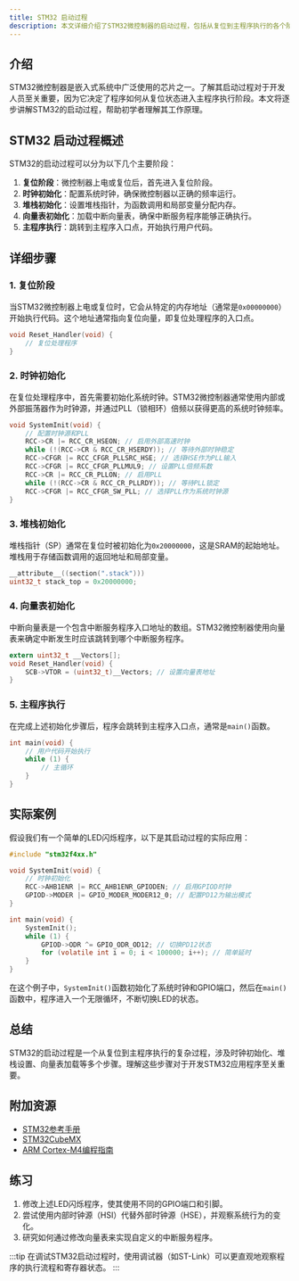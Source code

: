 ```yaml
---
title: STM32 启动过程
description: 本文详细介绍了STM32微控制器的启动过程，包括从复位到主程序执行的各个阶段，适合初学者学习。
---
```


## 介绍

STM32微控制器是嵌入式系统中广泛使用的芯片之一。了解其启动过程对于开发人员至关重要，因为它决定了程序如何从复位状态进入主程序执行阶段。本文将逐步讲解STM32的启动过程，帮助初学者理解其工作原理。

## STM32 启动过程概述

STM32的启动过程可以分为以下几个主要阶段：

1. **复位阶段**：微控制器上电或复位后，首先进入复位阶段。
2. **时钟初始化**：配置系统时钟，确保微控制器以正确的频率运行。
3. **堆栈初始化**：设置堆栈指针，为函数调用和局部变量分配内存。
4. **向量表初始化**：加载中断向量表，确保中断服务程序能够正确执行。
5. **主程序执行**：跳转到主程序入口点，开始执行用户代码。

## 详细步骤

### 1. 复位阶段

当STM32微控制器上电或复位时，它会从特定的内存地址（通常是`0x00000000`）开始执行代码。这个地址通常指向复位向量，即复位处理程序的入口点。

```c
void Reset_Handler(void) {
    // 复位处理程序
}
```

### 2. 时钟初始化

在复位处理程序中，首先需要初始化系统时钟。STM32微控制器通常使用内部或外部振荡器作为时钟源，并通过PLL（锁相环）倍频以获得更高的系统时钟频率。

```c
void SystemInit(void) {
    // 配置时钟源和PLL
    RCC->CR |= RCC_CR_HSEON; // 启用外部高速时钟
    while (!(RCC->CR & RCC_CR_HSERDY)); // 等待外部时钟稳定
    RCC->CFGR |= RCC_CFGR_PLLSRC_HSE; // 选择HSE作为PLL输入
    RCC->CFGR |= RCC_CFGR_PLLMUL9; // 设置PLL倍频系数
    RCC->CR |= RCC_CR_PLLON; // 启用PLL
    while (!(RCC->CR & RCC_CR_PLLRDY)); // 等待PLL锁定
    RCC->CFGR |= RCC_CFGR_SW_PLL; // 选择PLL作为系统时钟源
}
```

### 3. 堆栈初始化

堆栈指针（SP）通常在复位时被初始化为`0x20000000`，这是SRAM的起始地址。堆栈用于存储函数调用的返回地址和局部变量。

```c
__attribute__((section(".stack")))
uint32_t stack_top = 0x20000000;
```

### 4. 向量表初始化

中断向量表是一个包含中断服务程序入口地址的数组。STM32微控制器使用向量表来确定中断发生时应该跳转到哪个中断服务程序。

```c
extern uint32_t __Vectors[];
void Reset_Handler(void) {
    SCB->VTOR = (uint32_t)__Vectors; // 设置向量表地址
}
```

### 5. 主程序执行

在完成上述初始化步骤后，程序会跳转到主程序入口点，通常是`main()`函数。

```c
int main(void) {
    // 用户代码开始执行
    while (1) {
        // 主循环
    }
}
```

## 实际案例

假设我们有一个简单的LED闪烁程序，以下是其启动过程的实际应用：

```c
#include "stm32f4xx.h"

void SystemInit(void) {
    // 时钟初始化
    RCC->AHB1ENR |= RCC_AHB1ENR_GPIODEN; // 启用GPIOD时钟
    GPIOD->MODER |= GPIO_MODER_MODER12_0; // 配置PD12为输出模式
}

int main(void) {
    SystemInit();
    while (1) {
        GPIOD->ODR ^= GPIO_ODR_OD12; // 切换PD12状态
        for (volatile int i = 0; i < 100000; i++); // 简单延时
    }
}
```

在这个例子中，`SystemInit()`函数初始化了系统时钟和GPIO端口，然后在`main()`函数中，程序进入一个无限循环，不断切换LED的状态。

## 总结

STM32的启动过程是一个从复位到主程序执行的复杂过程，涉及时钟初始化、堆栈设置、向量表加载等多个步骤。理解这些步骤对于开发STM32应用程序至关重要。

## 附加资源

- [STM32参考手册](https://www.st.com/resource/en/reference_manual/dm00031020-stm32f405-415-stm32f407-417-stm32f427-437-and-stm32f429-439-advanced-arm-based-32-bit-mcus-stmicroelectronics.pdf)
- [STM32CubeMX](https://www.st.com/en/development-tools/stm32cubemx.html)
- [ARM Cortex-M4编程指南](https://developer.arm.com/documentation/dui0553/a/)

## 练习

1. 修改上述LED闪烁程序，使其使用不同的GPIO端口和引脚。
2. 尝试使用内部时钟源（HSI）代替外部时钟源（HSE），并观察系统行为的变化。
3. 研究如何通过修改向量表来实现自定义的中断服务程序。

:::tip
在调试STM32启动过程时，使用调试器（如ST-Link）可以更直观地观察程序的执行流程和寄存器状态。
:::